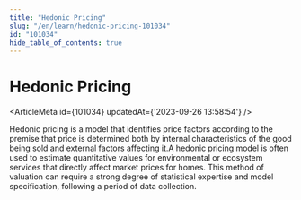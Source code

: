 ```yaml
---
title: "Hedonic Pricing"
slug: "/en/learn/hedonic-pricing-101034"
id: "101034"
hide_table_of_contents: true
---
```



# Hedonic Pricing

<ArticleMeta id={101034} updatedAt={'2023-09-26 13:58:54'} />
<div className='border-solid border-b border-t-0 my-4 border-[var(--ifm-color-gray-300)]' />

Hedonic pricing is a model that identifies price factors according to the premise that price is determined both by internal characteristics of the good being sold and external factors affecting it.A hedonic pricing model is often used to estimate quantitative values for environmental or ecosystem services that directly affect market prices for homes. This method of valuation can require a strong degree of statistical expertise and model specification, following a period of data collection.
